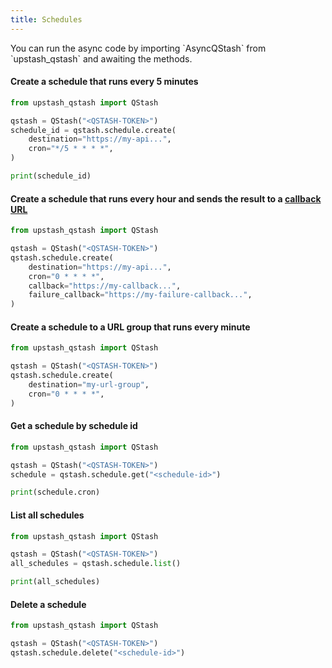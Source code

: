---
title: Schedules
---

<Info>
  You can run the async code by importing `AsyncQStash` from `upstash_qstash`
  and awaiting the methods.
</Info>

#### Create a schedule that runs every 5 minutes

```python
from upstash_qstash import QStash

qstash = QStash("<QSTASH-TOKEN>")
schedule_id = qstash.schedule.create(
    destination="https://my-api...",
    cron="*/5 * * * *",
)

print(schedule_id)
```

#### Create a schedule that runs every hour and sends the result to a [callback URL](/qstash/features/callbacks)

```python
from upstash_qstash import QStash

qstash = QStash("<QSTASH-TOKEN>")
qstash.schedule.create(
    destination="https://my-api...",
    cron="0 * * * *",
    callback="https://my-callback...",
    failure_callback="https://my-failure-callback...",
)
```

#### Create a schedule to a URL group that runs every minute

```python
from upstash_qstash import QStash

qstash = QStash("<QSTASH-TOKEN>")
qstash.schedule.create(
    destination="my-url-group",
    cron="0 * * * *",
)
```

#### Get a schedule by schedule id

```python
from upstash_qstash import QStash

qstash = QStash("<QSTASH-TOKEN>")
schedule = qstash.schedule.get("<schedule-id>")

print(schedule.cron)
```

#### List all schedules

```python
from upstash_qstash import QStash

qstash = QStash("<QSTASH-TOKEN>")
all_schedules = qstash.schedule.list()

print(all_schedules)
```

#### Delete a schedule

```python
from upstash_qstash import QStash

qstash = QStash("<QSTASH-TOKEN>")
qstash.schedule.delete("<schedule-id>")
```
